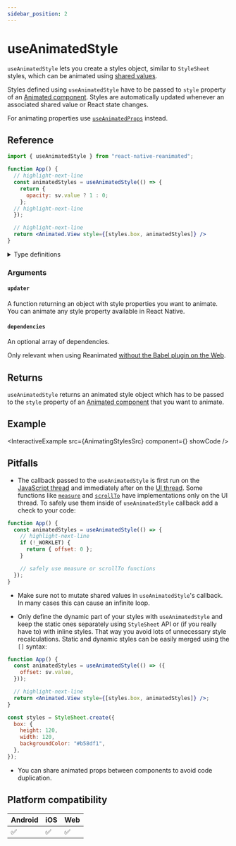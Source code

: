 ```yaml
---
sidebar_position: 2
---
```


# useAnimatedStyle

`useAnimatedStyle` lets you create a styles object, similar to `StyleSheet` styles, which can be animated using [shared values](/docs/fundamentals/glossary#shared-value).

Styles defined using `useAnimatedStyle` have to be passed to `style` property of an [Animated component](/docs/fundamentals/glossary#animated-component). Styles are automatically updated whenever an associated shared value or React state changes.

For animating properties use [`useAnimatedProps`](/docs/core/useAnimatedProps) instead.

## Reference

```jsx
import { useAnimatedStyle } from "react-native-reanimated";

function App() {
  // highlight-next-line
  const animatedStyles = useAnimatedStyle(() => {
    return {
      opacity: sv.value ? 1 : 0;
    };
  // highlight-next-line
  });

  // highlight-next-line
  return <Animated.View style={[styles.box, animatedStyles]} />
}
```

<details>
<summary>Type definitions</summary>

```typescript
type AnimatedStyleProp<T> = AnimateStyle<T> | RegisteredStyle<AnimateStyle<T>>;

function useAnimatedStyle<
  T extends AnimatedStyleProp<ViewStyle | ImageStyle | TextStyle>
>(updater: () => T, dependencies?: DependencyList | null): T;
```

</details>

### Arguments

#### `updater`

A function returning an object with style properties you want to animate. You can animate any style property available in React Native.

#### `dependencies` <Optional/>

An optional array of dependencies.

Only relevant when using Reanimated [without the Babel plugin on the Web](https://docs.swmansion.com/react-native-reanimated/docs/fundamentals/web-support#web-without-a-babel-plugin).

## Returns

`useAnimatedStyle` returns an animated style object which has to be passed to the `style` property of an [Animated component](/docs/fundamentals/glossary#animated-component) that you want to animate.

## Example


<InteractiveExample
  src={AnimatingStylesSrc}
  component={<AnimatingStyles />}
  showCode
/>

## Pitfalls

- The callback passed to the `useAnimatedStyle` is first run on the [JavaScript thread](/docs/fundamentals/glossary#javascript-thread) and immediately after on the [UI thread](/docs/fundamentals/glossary#ui-thread). Some functions like [`measure`](/docs/advanced/measure) and [`scrollTo`](/) have implementations only on the UI thread. To safely use them inside of `useAnimatedStyle` callback add a check to your code:

<Indent>

```jsx
function App() {
  const animatedStyles = useAnimatedStyle(() => {
    // highlight-next-line
    if (!_WORKLET) {
      return { offset: 0 };
    }

    // safely use measure or scrollTo functions
  });
}
```

</Indent>

- Make sure not to mutate shared values in `useAnimatedStyle`'s callback. In many cases this can cause an infinite loop.

- Only define the dynamic part of your styles with `useAnimatedStyle` and keep the static ones separately using `StyleSheet` API or (if you really have to) with inline styles. That way you avoid lots of unnecessary style recalculations. Static and dynamic styles can be easily merged using the `[]` syntax:

<Indent>

```jsx
function App() {
  const animatedStyles = useAnimatedStyle(() => ({
    offset: sv.value,
  }));

  // highlight-next-line
  return <Animated.View style={[styles.box, animatedStyles]} />;
}

const styles = StyleSheet.create({
  box: {
    height: 120,
    width: 120,
    backgroundColor: "#b58df1",
  },
});
```

</Indent>

- You can share animated props between components to avoid code duplication.

## Platform compatibility

<div className="compatibility">

| Android | iOS | Web |
| ------- | --- | --- |
| ✅      | ✅  | ✅  |

</div>
